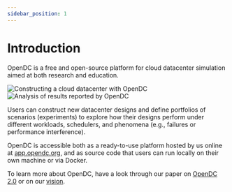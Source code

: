 ```yaml
---
sidebar_position: 1
---
```


# Introduction

OpenDC is a free and open-source platform for cloud datacenter simulation aimed at both research and education.

<div className="container">
    <div className="row">
        <div className="col col-3 text--center">
            <img src={require("@site/src/components/HomepageFeatures/screenshot-construction.png").default} alt="Constructing a cloud datacenter with OpenDC" />
        </div>
        <div className="col col-3 text--center">
            <img src={require("@site/src/components/HomepageFeatures/screenshot-results.png").default} alt="Analysis of results reported by OpenDC" />
        </div>
    </div>
</div>

Users can construct new datacenter designs and define portfolios of scenarios (experiments) to explore how their designs
perform under different workloads, schedulers, and phenomena (e.g., failures or performance interference).

OpenDC is accessible both as a ready-to-use platform hosted by us online at [app.opendc.org](https://app.opendc.org), and as
source code that users can run locally on their own machine or via Docker.

To learn more about OpenDC, have a look through our paper on [OpenDC 2.0](https://atlarge-research.com/pdfs/ccgrid21-opendc-paper.pdf)
or on our [vision](https://atlarge-research.com/pdfs/opendc-vision17ispdc_cr.pdf).
